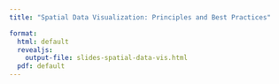 ```yaml
---
title: "Spatial Data Visualization: Principles and Best Practices"

format: 
  html: default
  revealjs: 
    output-file: slides-spatial-data-vis.html
  pdf: default
---
```


